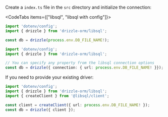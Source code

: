 
Create a `index.ts` file in the `src` directory and initialize the connection:

<CodeTabs items={["libsql", "libsql with config"]}>
```typescript copy
import 'dotenv/config';
import { drizzle } from 'drizzle-orm/libsql';

const db = drizzle(process.env.DB_FILE_NAME!);
```
```typescript copy
import 'dotenv/config';
import { drizzle } from 'drizzle-orm/libsql';

// You can specify any property from the libsql connection options
const db = drizzle({ connection: { url: process.env.DB_FILE_NAME! }});
```
</CodeTabs>

If you need to provide your existing driver:

```typescript copy
import 'dotenv/config';
import { drizzle } from 'drizzle-orm/libsql';
import { createClient } from '@libsql/client';

const client = createClient({ url: process.env.DB_FILE_NAME! });
const db = drizzle({ client });
```